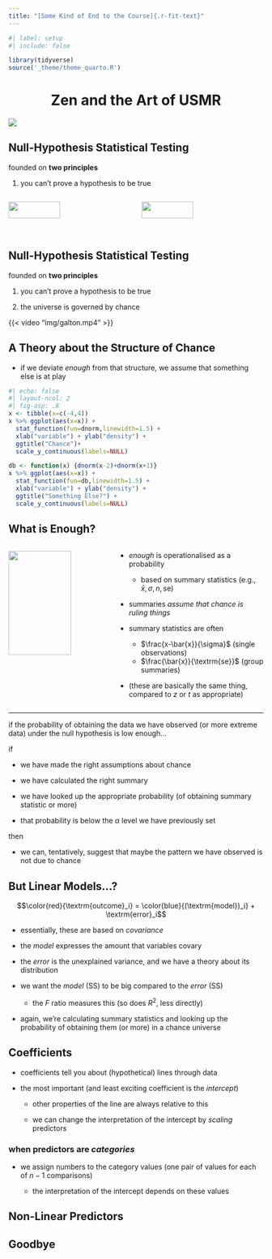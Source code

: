 ```yaml
---
title: "[Some Kind of End to the Course]{.r-fit-text}"
---
```



```r
#| label: setup
#| include: false

library(tidyverse)
source('_theme/theme_quarto.R')
```


# Zen and the Art of USMR {background-color="#FCBB06" style="text-align: center;"}
![](img/zen.png){fig-align="center"}

## Null-Hypothesis Statistical Testing

founded on **two principles**

1. you can't prove a hypothesis to be true

:::: {.columns}

::: {.column width="50%"}
![](img/playmo_sun.jpg){width="65%"}

_the sun will rise every day_
:::

::: {.column width="50%" .fragment}
![](img/playmo_nosun.jpg){width="65%"} 

just _one_ counterexample...
:::

::::

## Null-Hypothesis Statistical Testing

founded on **two principles**

1. you can't prove a hypothesis to be true

2. the universe is governed by chance


<!-- NEEDS FIXED -->
{{< video "img/galton.mp4" >}}


## [A Theory about the Structure of Chance]{.r-fit-text}

- if we deviate _enough_ from that structure, we assume that something else is at play

```r
#| echo: false
#| layout-ncol: 2
#| fig-asp: .8
x <- tibble(x=c(-4,4))
x %>% ggplot(aes(x=x)) +
  stat_function(fun=dnorm,linewidth=1.5) +
  xlab("variable") + ylab("density") +
  ggtitle("Chance")+
  scale_y_continuous(labels=NULL)

db <- function(x) {dnorm(x-2)+dnorm(x+1)}
x %>% ggplot(aes(x=x)) +
  stat_function(fun=db,linewidth=1.5) +
  xlab("variable") + ylab("density") +
  ggtitle("Something Else?") +
  scale_y_continuous(labels=NULL)

```

## What is Enough?

:::: {.columns}

::: {.column width="40%"}
![](img/playmo_frazzled.jpg){width="80%" fig-align="center"}
:::

::: {.column width="60%"}

- _enough_ is operationalised as a probability

  - based on summary statistics (e.g., $\bar{x}, \sigma, n, \textrm{se}$)
  
- summaries _assume that chance is ruling things_

- summary statistics are often

  - $\frac{x-\bar{x}}{\sigma}$ (single observations)
  - $\frac{\bar{x}}{\textrm{se}}$ (group summaries)
  
- (these are basically the same thing, compared to $z$ or $t$ as appropriate)
:::
::::

---

::: myblock
if the probability of obtaining the data we have observed (or more extreme data) under the null hypothesis is low enough...
:::

[if]{.red}

- we have made the right assumptions about chance

- we have calculated the right summary

- we have looked up the appropriate probability (of obtaining summary statistic or more)

- that probability is below the $\alpha$ level we have previously set

[then]{.red}

- we can, tentatively, suggest that maybe the pattern we have observed is not due to chance

## But Linear Models...?

::: myyellowblock
$$\color{red}{\textrm{outcome}_i} = \color{blue}{(\textrm{model})_i} + \textrm{error}_i$$
:::

- essentially, these are based on _covariance_

- the [_model_]{.blue} expresses the amount that variables covary

- the _error_ is the unexplained variance, and we have a theory about its distribution

- we want the _model_ (SS) to be big compared to the _error_ (SS)

  - the $F$ ratio measures this (so does $R^2$, less directly)
  
- again, we're calculating summary statistics and looking up the probability of obtaining them (or more) in a chance universe

## Coefficients

- coefficients tell you about (hypothetical) lines through data

- the most important (and least exciting coefficient is the _intercept_)

  - other properties of the line are always relative to this

  - we can change the interpretation of the intercept by _scaling_ predictors

::: fragment

### when predictors are _categories_

- we assign numbers to the category values (one pair of values for each of $n-1$ comparisons)

  - the interpretation of the intercept depends on these values
  
:::

## Non-Linear Predictors

## Goodbye {background-image="img/playmo_goodbye.jpg"}

<!--![](img/playmo_goodbye.jpg){fig-align="center"}-->
